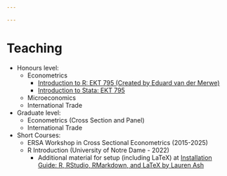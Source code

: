 ---

---

<!-- Google tag (gtag.js) -->
<script async src="https://www.googletagmanager.com/gtag/js?id=G-FEVK27LWND"></script>
<script>
  window.dataLayer = window.dataLayer || [];
  function gtag(){dataLayer.push(arguments);}
  gtag('js', new Date());

  gtag('config', 'G-FEVK27LWND');
</script>

# Teaching

- Honours level:
  - Econometrics
    - [Introduction to R: EKT 795 (Created by Eduard van der Merwe)](https://drive.google.com/drive/folders/1eiTd0ZcpTPae0Z89AFLKPtMIhTnciUM3?usp=drive_link)
    - [Introduction to Stata: EKT 795](https://drive.google.com/drive/folders/1FPnumlSxkKO3raxLevHkms6WJb3IIcpt?usp=sharing)
  - Microeconomics
  - International Trade
- Graduate level:
  - Econometrics (Cross Section and Panel)
  - International Trade
- Short Courses:
  - ERSA Workshop in Cross Sectional Econometrics (2015-2025)
  - R Introduction (University of Notre Dame - 2022)
    - Additional material for setup (including LaTeX) at [Installation Guide: R, RStudio, RMarkdown, and LaTeX by Lauren Ash](https://gotellilab.github.io/Bio381/Homeworks/Installation_Instructions.html)